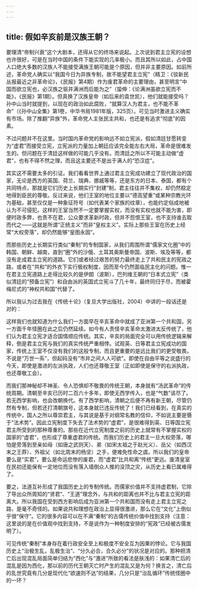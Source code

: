 ```yaml
---
---
---
```

title: 假如辛亥前是汉族王朝？
---



要理清“帝制兴衰”这个大剧本，还得从它的终场来说起。上次说到君主立宪的设想也许很好，可是在当时中国的条件下能实现的几率极小。而且其所以如此，占中国人口绝大多数的汉族人不能接受满族王朝可能是个原因，但并非主要原因。如前所述，革命党人确实以“我国今日为异族专制，故不能望君主立宪”（精卫：《驳新民丛报最近之非革命论》，《民报》第4期）作为废君革命的主要理由，甚至明言“中国而欲立宪也，必汉族之驱并满洲而后能为之”（蛰伸：《论满洲虽欲立宪而不能》，《民报》第1期）。但真换了汉族皇帝（如后来的袁世凯），他们就能接受吗？孙中山当时就提到，以现在的政治如此腐败，“就算汉人为君主，也不能不革命”（《孙中山全集》第1卷，中华书局1981年版，325页）。可见当时激进主义确实有市场。除了推翻“异族”外，革命党人主张民主共和，也还是有追求“彻底”的因素。

不过问题并不在这里。当时国内革命党的影响远不如立宪派，假如清廷甘愿转变为“虚君”而接受立宪，立宪派的力量加上朝廷应该完全能左右大局，革命是很难发生的。但问题在于清廷这样做的可能几乎没有。而清廷之所以不可能主动做“虚君”，也有不得不然之理，而且这主要还不是出于满人的“恐汉症”。

其实这不需要太多的引证。我们看看世界上通过君主立宪成功建立了现代政治的国家，无论是西方的英国、荷兰、瑞典、挪威等等，还是东方的日本、泰国，都有个共同特点，那就是它们历史上长期实行“封建”制，君主往往并不集权，却仍然稳定地得到臣民的尊敬。反过来说，他们王室的地位主要以“德高望重”或某种宗教光环为基础，甚至仅仅是一种象征符号（如代表某个家族的纹章），也能约定俗成地被认为不可侵犯。这样的王室当然不一定要掌握实权，而没有实权也就不能为害，即便时政多弊，也责不在君，公众要求革新时政，但并不怨恨王室，也不支持谁去取而代之——这就是所谓“正统主义”而非“皇权主义”。实际上那些王室在历史上经常“大权旁落”，却仍然能够“皇图永固”。

而那些历史上长期实行类似“秦制”的专制国家，从我们周围所谓“儒家文化圈”中的韩国、朝鲜、越南，直到“圈”外的沙俄、土耳其奥斯曼帝国、波斯、埃及等等，都没有走成君主立宪的道路。它们或者经过艰苦的努力最终走上了共和民主的宪政之路，或者在“共和”的外衣下实行极权制度，因而至今仍然面临民主化的问题。惟一在君主立宪道路上走得比较久的是伊朗（波斯），巴列维王朝的“日本式立宪”（类似清廷的“预备立宪”）和自由派的英国式立宪斗了几十年，最终同归于尽，而被霍梅尼式的“神权共和国”代替了。

所以我认为过去我在《传统十论》（复旦大学出版社，2004）中讲的一段话还是对的：

这样我们也就知道为什么我们一方面早在辛亥革命中就成了亚洲第一个共和国，另一方面千年怪圈在此之后仍然延续。如今有人责怪辛亥革命太激进太反传统了，他们认为君主立宪才适合国情顺应传统。其实，辛亥的局面完全可以用传统逻辑来解释，倒是君主立宪与我们的真实传统严重相悖。试观英、日等君主立宪成功的国家，传统上王室不仅没有我们的这般专制，而且更重要的是远比我们的更受敬畏。不说是“万世一系”，但起码没有“市井之间人人可欲”。即使在自由平等之说盛行的今天，即使是激进的左派执政，人们也还尊敬王室（正如即使是保守的右派执政，也还尊敬工会）。

而我们那神秘却不神圣、令人恐惧却不敬畏的传统王朝，本身就有“汤武革命”的传统周期。清朝至辛亥已历时二百六十多年，即使无西学传入，也是“气数”该尽了。若无西学影响，也会改朝换代。有了西学影响，清朝之后便不再有新王朝，尽管仍然有专制，但若还打清朝旗号，这本身就已违反传统了！我们已经看到，在真实的传统中，国人之所以尊崇君主，与其说是基于对纲常名教的信仰，不如说主要是慑于“法术势”。因此立宪制度下失去了法术势的“虚君”，是很难得到英、日等国立宪君主所受到的那种尊重的。那些在近代立宪制度之前的历史上就常有不掌握实权的国家的“虚君”，也形成了尊重虚君的传统。而我们历史上的君主一旦大权旁落，哪怕是旁落到至亲如母（如唐之武则天）、弟（如宋太祖之于赵光义）、岳父（如西汉末之王莽）、外祖父（如北周末的杨坚）之手，便难免性命之虞。所以我们的皇帝要么是“实君”，要么是命运悲惨的废君，而“虚君”比共和离“传统”更远。废清皇室在民初还能保有一定地位而没有落入墙倒众人推的没顶之灾，从历史上看已属难得了。

要之，法道互补形成了我国历史上的专制传统。而儒家价值并不支持虚君制，它除了导出众所周知的“贤君”、“王道”理念外，与共和的距离也并不比与君主立宪的距离大。所以我国在受到西方影响后成为亚洲第一个共和国而没有走上君主立宪之路，是毫不奇怪的。如果说共和理想在政治上显得很激进，那么它在“文化”上倒似乎很“保守”。它的很多内容可以在不满“秦制”的古儒传统价值中找到支持（注意：这里说的是在价值观中找到支持，不是说作为一种制度安排的“宪政”已经被古儒发明了）。

可见传统“秦制”本身存在着行政安全至上和极度不安全互为因果的悖论。它与我国历史上“治极生乱，乱极生治”、“分久必合，合久必分”的状况是对应的。那种把清亡后出现混乱局面简单归结为“西化”与“激进”所致的看法是肤浅的：如果清亡后的混乱是因为西化，那以前的历代王朝灭亡时产生的混乱又是为何？换言之，清亡后的乱世究竟有几分是现代化“欲速则不达”的结果，几分只是“治乱循环”传统怪圈中的一环？